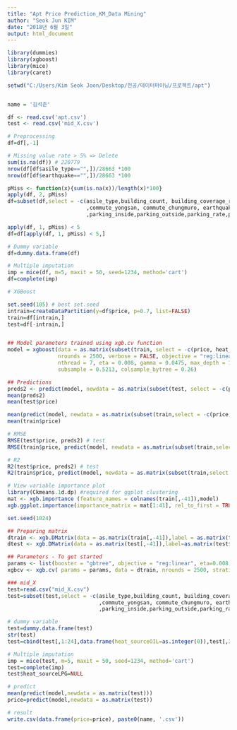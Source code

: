 ```yaml
---
title: "Apt Price Prediction_KM_Data Mining"
author: "Seok Jun KIM"
date: "2018년 6월 3일"
output: html_document
---
```



```r

library(dummies)
library(xgboost)
library(mice)
library(caret)

setwd("C:/Users/Kim Seok Joon/Desktop/전공/데이터마이닝/프로젝트/apt") 


name = '김석준'

df <- read.csv('apt.csv')   
test <- read.csv('mid_X.csv')  

# Preprocessing
df=df[,-1]

# Missing value rate > 5% => Delete
sum(is.na(df)) # 220779
nrow(df[df$asile_type=="",])/28663 *100 
nrow(df[df$earthquake=="",])/28663 *100

pMiss <- function(x){sum(is.na(x))/length(x)*100}
apply(df, 2, pMiss)
df=subset(df,select = -c(asile_type,building_count, building_coverage_ratio,commute_dmc, commute_seongsu
                         ,commute_yongsan, commute_chungmuro, earthquake, floor_area_ratio, floor_max, floor_min
                         ,parking_inside,parking_outside,parking_rate,permission_date, slope))

apply(df, 1, pMiss) < 5
df=df[apply(df, 1, pMiss) < 5,]

# Dummy variable 
df=dummy.data.frame(df)

# Multiple imputation
imp = mice(df, m=5, maxit = 50, seed=1234, method='cart')
df=complete(imp)

# XGBoost

set.seed(105) # best set.seed
intrain=createDataPartition(y=df$price, p=0.7, list=FALSE)
train=df[intrain,]
test=df[-intrain,]


## Model parameters trained using xgb.cv function
model = xgboost(data = as.matrix(subset(train, select = -c(price, heat_sourceLPG))), nfold = 5, label = as.matrix(train$price), 
                nrounds = 2500, verbose = FALSE, objective = "reg:linear", eval_metric = "rmse", 
                nthread = 7, eta = 0.008, gamma = 0.0475, max_depth = 16, min_child_weight = 1, 
                subsample = 0.5213, colsample_bytree = 0.26)

## Predictions
preds2 <- predict(model, newdata = as.matrix(subset(test, select = -c(price, heat_sourceLPG)))) 
mean(preds2)
mean(test$price)

mean(predict(model, newdata = as.matrix(subset(train,select = -c(price,heat_sourceLPG)))))
mean(train$price)

# RMSE
RMSE(test$price, preds2) # test
RMSE(train$price, predict(model, newdata = as.matrix(subset(train,select = -c(price,heat_sourceLPG))))) # train

# R2
R2(test$price, preds2) # test
R2(train$price, predict(model, newdata = as.matrix(subset(train,select = -c(price,heat_sourceLPG))))) # train

# View variable importance plot
library(Ckmeans.1d.dp) #required for ggplot clustering
mat <- xgb.importance (feature_names = colnames(train[,-41]),model)
xgb.ggplot.importance(importance_matrix = mat[1:41], rel_to_first = TRUE) # heat_sourceLPG(Low importance) -> Delete

set.seed(1024)

## Preparing matrix 
dtrain <- xgb.DMatrix(data = as.matrix(train[,-41]),label = as.matrix(train$price)) 
dtest <- xgb.DMatrix(data = as.matrix(test[,-41]),label=as.matrix(test$price))

## Parameters - To get started
params <- list(booster = "gbtree", objective = "reg:linear", eta=0.008,gamma=0.0475, max_depth=16, min_child_weight=1, subsample=0.5213, colsample_bytree=0.26,eval_metric='rmse',nthread=7,verbose=TRUE,seed=123)
xgbcv <- xgb.cv( params = params, data = dtrain, nrounds = 2500, stratified = T, print_every_n = 50, early_stop_rounds = 20, maximize = F, nfold = 5)

### mid_X
test=read.csv("mid_X.csv")
test=subset(test,select = -c(asile_type,building_count, building_coverage_ratio,commute_dmc, commute_seongsu
                             ,commute_yongsan, commute_chungmuro, earthquake, floor_area_ratio, floor_max, floor_min
                             ,parking_inside,parking_outside,parking_rate,permission_date, slope)) 

# dummy variable
test=dummy.data.frame(test)
str(test)
test=cbind(test[,1:24],data.frame(heat_sourceOIL=as.integer(0)),test[,25:41]) # identical to train set variables

# Multiple imputation
imp = mice(test, m=5, maxit = 50, seed=1234, method='cart')
test=complete(imp)
test$heat_sourceLPG=NULL

# predict
mean(predict(model,newdata = as.matrix(test)))
price=predict(model,newdata = as.matrix(test))

# result
write.csv(data.frame(price=price), paste0(name, '.csv'))

```

